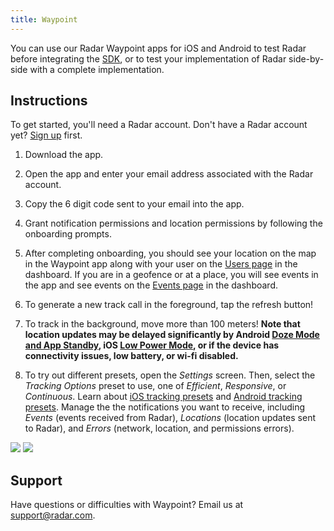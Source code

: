 ```yaml
---
title: Waypoint 
---
```



You can use our Radar Waypoint apps for iOS and Android to test Radar before integrating the [SDK](/sdk), or to test your implementation of Radar side-by-side with a complete implementation.

## Instructions

To get started, you'll need a Radar account. Don't have a Radar account yet? [Sign up](https://radar.com/signup) first.

1. Download the app.

2. Open the app and enter your email address associated with the Radar account.

3. Copy the 6 digit code sent to your email into the app.

4. Grant notification permissions and location permissions by following the onboarding prompts.

5. After completing onboarding, you should see your location on the map in the Waypoint app along with your user on the [Users page](https://radar.com/users) in the dashboard. If you are in a geofence or at a place, you will see events in the app and see events on the [Events page](https://radar.com/events) in the dashboard.

5. To generate a new track call in the foreground, tap the refresh button!

6. To track in the background, move more than 100 meters! **Note that location updates may be delayed significantly by Android [Doze Mode and App Standby](https://developer.android.com/training/monitoring-device-state/doze-standby.html), iOS [Low Power Mode](https://support.apple.com/en-us/HT205234), or if the device has connectivity issues, low battery, or wi-fi disabled.**

7. To try out different presets, open the *Settings* screen. Then, select the *Tracking Options* preset to use, one of *Efficient*, *Responsive*, or *Continuous*. Learn about [iOS tracking presets](/sdk/tracking#ios-presets) and [Android tracking presets](/sdk/tracking#android-presets). Manage the the notifications you want to receive, including *Events* (events received from Radar), *Locations* (location updates sent to Radar), and *Errors* (network, location, and permissions errors).

<div style={{ display: 'flex', justifyContent: 'space-between' }}>
  <img src={useBaseUrl("/img/waypointAndroid.png")} />
  <img src={useBaseUrl("/img/waypointIOS.png")} />
</div>

## Support

Have questions or difficulties with Waypoint? Email us at support@radar.com.

